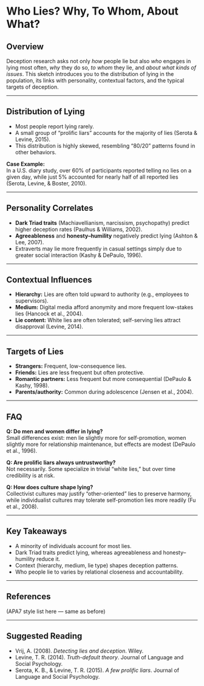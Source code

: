 # Who Lies? Why, To Whom, About What?

## Overview
Deception research asks not only *how* people lie but also *who* engages in lying most often, *why* they do so, *to whom* they lie, and *about what kinds of issues*. This sketch introduces you to the distribution of lying in the population, its links with personality, contextual factors, and the typical targets of deception.

---

## Distribution of Lying
- Most people report lying rarely.  
- A small group of “prolific liars” accounts for the majority of lies (Serota & Levine, 2015).  
- This distribution is highly skewed, resembling “80/20” patterns found in other behaviors.

**Case Example:**  
In a U.S. diary study, over 60% of participants reported telling no lies on a given day, while just 5% accounted for nearly half of all reported lies (Serota, Levine, & Boster, 2010).

---

## Personality Correlates
- **Dark Triad traits** (Machiavellianism, narcissism, psychopathy) predict higher deception rates (Paulhus & Williams, 2002).  
- **Agreeableness** and **honesty–humility** negatively predict lying (Ashton & Lee, 2007).  
- Extraverts may lie more frequently in casual settings simply due to greater social interaction (Kashy & DePaulo, 1996).

---

## Contextual Influences
- **Hierarchy:** Lies are often told upward to authority (e.g., employees to supervisors).  
- **Medium:** Digital media afford anonymity and more frequent low-stakes lies (Hancock et al., 2004).  
- **Lie content:** White lies are often tolerated; self-serving lies attract disapproval (Levine, 2014).

---

## Targets of Lies
- **Strangers:** Frequent, low-consequence lies.  
- **Friends:** Lies are less frequent but often protective.  
- **Romantic partners:** Less frequent but more consequential (DePaulo & Kashy, 1998).  
- **Parents/authority:** Common during adolescence (Jensen et al., 2004).

---

## FAQ
**Q: Do men and women differ in lying?**  
Small differences exist: men lie slightly more for self-promotion, women slightly more for relationship maintenance, but effects are modest (DePaulo et al., 1996).  

**Q: Are prolific liars always untrustworthy?**  
Not necessarily. Some specialize in trivial “white lies,” but over time credibility is at risk.  

**Q: How does culture shape lying?**  
Collectivist cultures may justify “other-oriented” lies to preserve harmony, while individualist cultures may tolerate self-promotion lies more readily (Fu et al., 2008).  

---

## Key Takeaways
- A minority of individuals account for most lies.  
- Dark Triad traits predict lying, whereas agreeableness and honesty–humility reduce it.  
- Context (hierarchy, medium, lie type) shapes deception patterns.  
- Who people lie to varies by relational closeness and accountability.  

---

## References
(APA7 style list here — same as before)

---

## Suggested Reading
- Vrij, A. (2008). *Detecting lies and deception*. Wiley.  
- Levine, T. R. (2014). *Truth-default theory*. Journal of Language and Social Psychology.  
- Serota, K. B., & Levine, T. R. (2015). *A few prolific liars*. Journal of Language and Social Psychology.